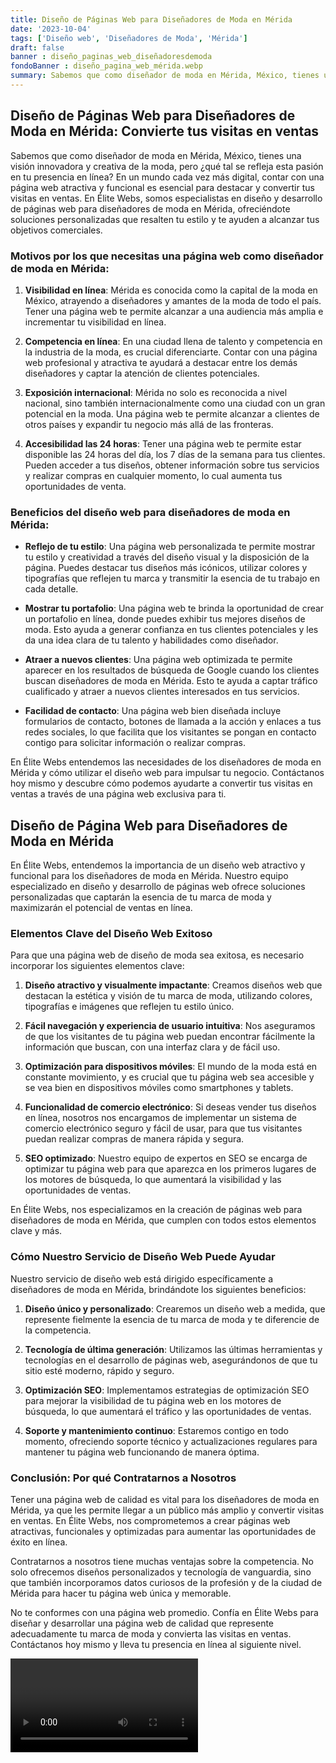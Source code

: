 ```yaml
---
title: Diseño de Páginas Web para Diseñadores de Moda en Mérida
date: '2023-10-04'
tags: ['Diseño web', 'Diseñadores de Moda', 'Mérida']
draft: false
banner : diseño_paginas_web_diseñadoresdemoda
fondoBanner : diseño_pagina_web_mérida.webp
summary: Sabemos que como diseñador de moda en Mérida, México, tienes una visión innovadora y creativa de la moda, pero ¿qué tal se refleja esta pasión en tu presencia en línea? En un mundo cada vez más digital, contar con una página web atractiva y funcional es esencial para destacar y convertir tus visitas en ventas. En Élite Webs, somos especialistas en diseño y desarrollo de páginas web para diseñadores de moda en Mérida, ofreciéndote soluciones personalizadas que resalten tu estilo y te ayuden a alcanzar tus objetivos comerciales.
---
```


## Diseño de Páginas Web para Diseñadores de Moda en Mérida: Convierte tus visitas en ventas

Sabemos que como diseñador de moda en Mérida, México, tienes una visión innovadora y creativa de la moda, pero ¿qué tal se refleja esta pasión en tu presencia en línea? En un mundo cada vez más digital, contar con una página web atractiva y funcional es esencial para destacar y convertir tus visitas en ventas. En Élite Webs, somos especialistas en diseño y desarrollo de páginas web para diseñadores de moda en Mérida, ofreciéndote soluciones personalizadas que resalten tu estilo y te ayuden a alcanzar tus objetivos comerciales.

### Motivos por los que necesitas una página web como diseñador de moda en Mérida:

1. **Visibilidad en línea**: Mérida es conocida como la capital de la moda en México, atrayendo a diseñadores y amantes de la moda de todo el país. Tener una página web te permite alcanzar a una audiencia más amplia e incrementar tu visibilidad en línea. 

2. **Competencia en línea**: En una ciudad llena de talento y competencia en la industria de la moda, es crucial diferenciarte. Contar con una página web profesional y atractiva te ayudará a destacar entre los demás diseñadores y captar la atención de clientes potenciales.

3. **Exposición internacional**: Mérida no solo es reconocida a nivel nacional, sino también internacionalmente como una ciudad con un gran potencial en la moda. Una página web te permite alcanzar a clientes de otros países y expandir tu negocio más allá de las fronteras.

4. **Accesibilidad las 24 horas**: Tener una página web te permite estar disponible las 24 horas del día, los 7 días de la semana para tus clientes. Pueden acceder a tus diseños, obtener información sobre tus servicios y realizar compras en cualquier momento, lo cual aumenta tus oportunidades de venta.

### Beneficios del diseño web para diseñadores de moda en Mérida:

- **Reflejo de tu estilo**: Una página web personalizada te permite mostrar tu estilo y creatividad a través del diseño visual y la disposición de la página. Puedes destacar tus diseños más icónicos, utilizar colores y tipografías que reflejen tu marca y transmitir la esencia de tu trabajo en cada detalle.

- **Mostrar tu portafolio**: Una página web te brinda la oportunidad de crear un portafolio en línea, donde puedes exhibir tus mejores diseños de moda. Esto ayuda a generar confianza en tus clientes potenciales y les da una idea clara de tu talento y habilidades como diseñador.

- **Atraer a nuevos clientes**: Una página web optimizada te permite aparecer en los resultados de búsqueda de Google cuando los clientes buscan diseñadores de moda en Mérida. Esto te ayuda a captar tráfico cualificado y atraer a nuevos clientes interesados en tus servicios.

- **Facilidad de contacto**: Una página web bien diseñada incluye formularios de contacto, botones de llamada a la acción y enlaces a tus redes sociales, lo que facilita que los visitantes se pongan en contacto contigo para solicitar información o realizar compras.

En Élite Webs entendemos las necesidades de los diseñadores de moda en Mérida y cómo utilizar el diseño web para impulsar tu negocio. Contáctanos hoy mismo y descubre cómo podemos ayudarte a convertir tus visitas en ventas a través de una página web exclusiva para ti.

<GifSeo />

<Cta />

## **Diseño de Página Web para Diseñadores de Moda en Mérida**

En Élite Webs, entendemos la importancia de un diseño web atractivo y funcional para los diseñadores de moda en Mérida. Nuestro equipo especializado en diseño y desarrollo de páginas web ofrece soluciones personalizadas que captarán la esencia de tu marca de moda y maximizarán el potencial de ventas en línea.

### **Elementos Clave del Diseño Web Exitoso**

Para que una página web de diseño de moda sea exitosa, es necesario incorporar los siguientes elementos clave:

1. **Diseño atractivo y visualmente impactante**: Creamos diseños web que destacan la estética y visión de tu marca de moda, utilizando colores, tipografías e imágenes que reflejen tu estilo único.

2. **Fácil navegación y experiencia de usuario intuitiva**: Nos aseguramos de que los visitantes de tu página web puedan encontrar fácilmente la información que buscan, con una interfaz clara y de fácil uso.

3. **Optimización para dispositivos móviles**: El mundo de la moda está en constante movimiento, y es crucial que tu página web sea accesible y se vea bien en dispositivos móviles como smartphones y tablets.

4. **Funcionalidad de comercio electrónico**: Si deseas vender tus diseños en línea, nosotros nos encargamos de implementar un sistema de comercio electrónico seguro y fácil de usar, para que tus visitantes puedan realizar compras de manera rápida y segura.

5. **SEO optimizado**: Nuestro equipo de expertos en SEO se encarga de optimizar tu página web para que aparezca en los primeros lugares de los motores de búsqueda, lo que aumentará la visibilidad y las oportunidades de ventas.

En Élite Webs, nos especializamos en la creación de páginas web para diseñadores de moda en Mérida, que cumplen con todos estos elementos clave y más.

### **Cómo Nuestro Servicio de Diseño Web Puede Ayudar**

Nuestro servicio de diseño web está dirigido específicamente a diseñadores de moda en Mérida, brindándote los siguientes beneficios:

1. **Diseño único y personalizado**: Crearemos un diseño web a medida, que represente fielmente la esencia de tu marca de moda y te diferencie de la competencia.

2. **Tecnología de última generación**: Utilizamos las últimas herramientas y tecnologías en el desarrollo de páginas web, asegurándonos de que tu sitio esté moderno, rápido y seguro.

3. **Optimización SEO**: Implementamos estrategias de optimización SEO para mejorar la visibilidad de tu página web en los motores de búsqueda, lo que aumentará el tráfico y las oportunidades de ventas.

4. **Soporte y mantenimiento continuo**: Estaremos contigo en todo momento, ofreciendo soporte técnico y actualizaciones regulares para mantener tu página web funcionando de manera óptima.

### **Conclusión: Por qué Contratarnos a Nosotros**

Tener una página web de calidad es vital para los diseñadores de moda en Mérida, ya que les permite llegar a un público más amplio y convertir visitas en ventas. En Élite Webs, nos comprometemos a crear páginas web atractivas, funcionales y optimizadas para aumentar las oportunidades de éxito en línea.

Contratarnos a nosotros tiene muchas ventajas sobre la competencia. No solo ofrecemos diseños personalizados y tecnología de vanguardia, sino que también incorporamos datos curiosos de la profesión y de la ciudad de Mérida para hacer tu página web única y memorable.

No te conformes con una página web promedio. Confía en Élite Webs para diseñar y desarrollar una página web de calidad que represente adecuadamente tu marca de moda y convierta las visitas en ventas. Contáctanos hoy mismo y lleva tu presencia en línea al siguiente nivel.

<Video />

<CtaBot job='Diseñadores de Moda' city='Mérida'/>

<Gmaps query='Mérida+españa+maps' />